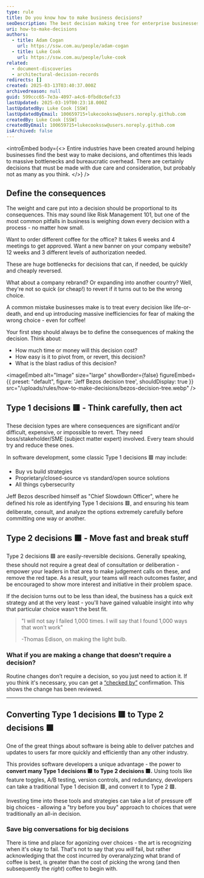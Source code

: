 ```yaml
---
type: rule
title: Do you know how to make business decisions?
seoDescription: The best decision making tree for enterprise businesses
uri: how-to-make-decisions
authors:
  - title: Adam Cogan
    url: https://ssw.com.au/people/adam-cogan
  - title: Luke Cook
    url: https://ssw.com.au/people/luke-cook
related:
  - document-discoveries
  - architectural-decision-records
redirects: []
created: 2025-03-13T03:40:37.000Z
archivedreason: null
guid: 599ccc65-7e3a-4097-a4c6-0fbd8c6efc33
lastUpdated: 2025-03-19T00:23:18.000Z
lastUpdatedBy: Luke Cook [SSW]
lastUpdatedByEmail: 100659715+lukecookssw@users.noreply.github.com
createdBy: Luke Cook [SSW]
createdByEmail: 100659715+lukecookssw@users.noreply.github.com
isArchived: false
---
```

<introEmbed
  body={<>
Entire industries have been created around helping businesses find the best way to make decisions, and oftentimes this leads to massive bottlenecks and bureaucratic overhead. There are certainly decisions that must be made with due care and consideration, but probably not as many as you think.
  </>}
/>
<youtubeEmbed url="https://www.youtube.com/watch?v=VFwCGECvq4I" description="Figure: Jeff Bezos talks about when to move fast, and when to slow down (9 min)" />

## Define the consequences

The weight and care put into a decision should be proportional to its consequences. This may sound like Risk Management 101, but one of the most common pitfalls in business is weighing down every decision with a process - no matter how small.

Want to order different coffee for the office? It takes 6 weeks and 4 meetings to get approved. Want a new banner on your company website? 12 weeks and 3 different levels of authorization needed.

These are huge bottlenecks for decisions that can, if needed, be quickly and cheaply reversed.

What about a company rebrand? Or expanding into another country? Well, they're not so quick (or cheap!) to revert if it turns out to be the wrong choice.

A common mistake businesses make is to treat every decision like life-or-death, and end up introducing massive inefficiencies for fear of making the wrong choice - even for coffee!

Your first step should always be to define the consequences of making the decision. Think about:

* How much time or money will this decision cost?
* How easy is it to pivot from, or revert, this decision?
* What is the blast radius of this decision?


<imageEmbed
  alt="Image"
  size="large"
  showBorder={false}
  figureEmbed={{
    preset: "default",
    figure: 'Jeff Bezos decision tree',
    shouldDisplay: true
  }}
  src="/uploads/rules/how-to-make-decisions/bezos-decision-tree.webp"
/>

## **Type 1** decisions 🟥 - Think carefully, then act

These decision types are where consequences are significant and/or difficult, expensive, or impossible to revert. They need boss/stakeholder/SME (subject matter expert) involved. Every team should try and reduce these ones.

In software development, some classic Type 1 decisions 🟥 may include:

* Buy vs build strategies
* Proprietary/closed-source vs standard/open source solutions
* All things cybersecurity

Jeff Bezos described himself as "Chief Slowdown Officer", where he defined his role as identifying Type 1 decisions 🟥, and ensuring his team deliberate, consult, and analyze the options extremely carefully before committing one way or another.

## **Type 2** decisions 🟩 - Move fast and break stuff

Type 2 decisions 🟩 are easily-reversible decisions. Generally speaking, these should not require a great deal of consultation or deliberation - empower your leaders in that area to make judgement calls on these, and remove the red tape. As a result, your teams will reach outcomes faster, and be encouraged to show more interest and initiative in their problem space.

If the decision turns out to be less than ideal, the business has a quick exit strategy and at the very least - you'll have gained valuable insight into why that particular choice wasn't the best fit.

> "I will not say I failed 1,000 times. I will say that I found 1,000 ways that won't work"
>
> \-Thomas Edison, on making the light bulb.

### What if you are making a change that doesn't require a decision?

Routine changes don’t require a decision, so you just need to action it. If you think it's necessary, you can get a [“checked by”](/checked-by-xxx) confirmation. This shows the change has been reviewed.

---

## Converting Type 1 decisions 🟥 to Type 2 decisions 🟩

One of the great things about software is being able to deliver patches and updates to users far more quickly and efficiently than any other industry.

This provides software developers a unique advantage - the power to **convert many Type 1 decisions 🟥 to Type 2 decisions 🟩.** Using tools like feature toggles, A/B testing, version controls, and redundancy, developers can take a traditional Type 1 decision 🟥, and convert it to Type 2 🟩.

Investing time into these tools and strategies can take a lot of pressure off big choices - allowing a "try before you buy" approach to choices that were traditionally an all-in decision.

### Save big conversations for big decisions

There is time and place for agonizing over choices - the art is recognizing when it's okay to fail. That's not to say that you *will* fail, but rather acknowledging that the cost incurred by overanalyzing what brand of coffee is best, is greater than the cost of picking the wrong (and then subsequently the *right*) coffee to begin with.
